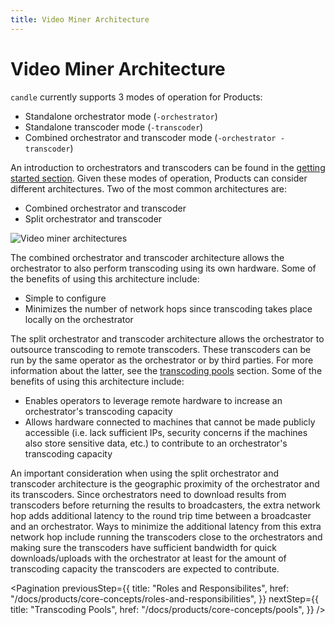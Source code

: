 ```yaml
---
title: Video Miner Architecture
---
```


# Video Miner Architecture

`candle` currently supports 3 modes of operation for Products:

- Standalone orchestrator mode (`-orchestrator`)
- Standalone transcoder mode (`-transcoder`)
- Combined orchestrator and transcoder mode (`-orchestrator -transcoder`)

An introduction to orchestrators and transcoders can be found in the
[getting started section](/docs/products/getting-started/overview). Given these
modes of operation, Products can consider different architectures. Two of the
most common architectures are:

- Combined orchestrator and transcoder
- Split orchestrator and transcoder

![Video miner architectures](/docs-assets/architecture.png)

The combined orchestrator and transcoder architecture allows the orchestrator to
also perform transcoding using its own hardware. Some of the benefits of using
this architecture include:

- Simple to configure
- Minimizes the number of network hops since transcoding takes place locally on
  the orchestrator

The split orchestrator and transcoder architecture allows the orchestrator to
outsource transcoding to remote transcoders. These transcoders can be run by the
same operator as the orchestrator or by third parties. For more information
about the latter, see the
[transcoding pools](/docs/products/core-concepts/pools) section. Some of the
benefits of using this architecture include:

- Enables operators to leverage remote hardware to increase an orchestrator's
  transcoding capacity
- Allows hardware connected to machines that cannot be made publicly accessible
  (i.e. lack sufficient IPs, security concerns if the machines also store
  sensitive data, etc.) to contribute to an orchestrator's transcoding capacity

An important consideration when using the split orchestrator and transcoder
architecture is the geographic proximity of the orchestrator and its
transcoders. Since orchestrators need to download results from transcoders
before returning the results to broadcasters, the extra network hop adds
additional latency to the round trip time between a broadcaster and an
orchestrator. Ways to minimize the additional latency from this extra network
hop include running the transcoders close to the orchestrators and making sure
the transcoders have sufficient bandwidth for quick downloads/uploads with the
orchestrator at least for the amount of transcoding capacity the transcoders are
expected to contribute.

<Pagination
  previousStep={{
    title: "Roles and Responsibilites",
    href: "/docs/products/core-concepts/roles-and-responsibilities",
  }}
  nextStep={{
    title: "Transcoding Pools",
    href: "/docs/products/core-concepts/pools",
  }}
/>
